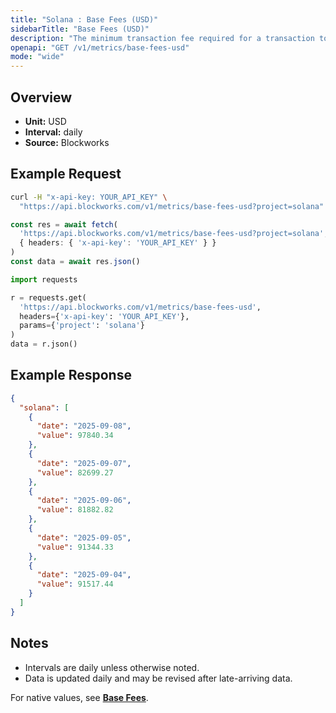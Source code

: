 ```yaml
---
title: "Solana : Base Fees (USD)"
sidebarTitle: "Base Fees (USD)"
description: "The minimum transaction fee required for a transaction to be included in a block"
openapi: "GET /v1/metrics/base-fees-usd"
mode: "wide"
---
```


## Overview

- **Unit:** USD
- **Interval:** daily
- **Source:** Blockworks

## Example Request

<CodeGroup>

```bash cURL
curl -H "x-api-key: YOUR_API_KEY" \
  "https://api.blockworks.com/v1/metrics/base-fees-usd?project=solana"
```

```typescript TypeScript
const res = await fetch(
  'https://api.blockworks.com/v1/metrics/base-fees-usd?project=solana',
  { headers: { 'x-api-key': 'YOUR_API_KEY' } }
)
const data = await res.json()
```

```python Python
import requests

r = requests.get(
  'https://api.blockworks.com/v1/metrics/base-fees-usd',
  headers={'x-api-key': 'YOUR_API_KEY'},
  params={'project': 'solana'}
)
data = r.json()
```

</CodeGroup>

## Example Response

```json
{
  "solana": [
    {
      "date": "2025-09-08",
      "value": 97840.34
    },
    {
      "date": "2025-09-07",
      "value": 82699.27
    },
    {
      "date": "2025-09-06",
      "value": 81882.82
    },
    {
      "date": "2025-09-05",
      "value": 91344.33
    },
    {
      "date": "2025-09-04",
      "value": 91517.44
    }
  ]
}
```

## Notes
- Intervals are daily unless otherwise noted.
- Data is updated daily and may be revised after late-arriving data.


<Note>For native values, see **[Base Fees](./base-fees)**.</Note>
